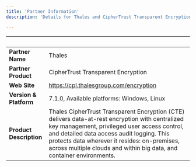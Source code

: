 ```yaml
---
title: 'Partner Information'
description: 'Details for Thales and CipherTrust Transparent Encryption (CTE)'

---
```


| &nbsp;     | &nbsp; |
| ----------- | ----------- |
| **Partner Name**      | Thales       |
| **Partner Product**   |  CipherTrust Transparent Encryption       |
| **Web Site**      |    https://cpl.thalesgroup.com/encryption    |
| **Version & Platform**   |  7.1.0, Available platforms: Windows, Linux      |
| **Product Description**      |    Thales CipherTrust Transparent Encryption (CTE) delivers data-at-rest encryption with centralized key management, privileged user access control, and detailed data access audit logging. This protects data wherever it resides: on-premises, across multiple clouds and within big data, and container environments.   |
